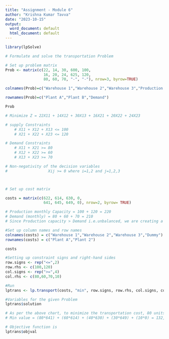 ```yaml
---
title: "Assignment - Module 6"
author: "Krishna Kumar Tavva"
date: "2023-10-15"
output:
  word_document: default
  html_document: default
---
```


```r
library(lpSolve)
```

```r
# Formulate and solve the transportation Problem 

# Set up problem matrix
Prob <- matrix(c(22, 14, 30, 600, 100,
                 16, 20, 24, 625, 120,
                 80, 60, 70, "-", "-"), nrow=3, byrow=TRUE)

colnames(Prob)=c("Warehouse 1","Warehouse 2","Warehouse 3","Production Cost","Production Capacity")

rownames(Prob)=c("Plant A","Plant B","Demand")

Prob

# Minimize Z = 22X11 + 14X12 + 30X13 + 16X21 + 20X22 + 24X23

# supply Constraints
    # X11 + X12 + X13 <= 100
    # X21 + X22 + X23 <= 120

# Demand Constraints
    # X11 + X21 >= 80
    # X12 + X22 >= 60
    # X13 + X23 >= 70

# Non-negativity of the decision variables
#                  Xij >= 0 where i=1,2 and j=1,2,3



# Set up cost matrix

costs = matrix(c(622, 614, 630, 0,
                 641, 645, 649, 0), nrow=2, byrow= TRUE)

# Production monthly Capacity = 100 + 120 = 220
# Demand (monthly) = 80 + 60 + 70 = 210
# Since Production capacity > Demand i.e.unbalanced, we are creating a dummy column of the value 10.

#Set up column names and row names 
colnames(costs) = c("Warehouse 1","Warehouse 2","Warehouse 3","Dummy")
rownames(costs) = c("Plant A","Plant 2")

costs

#Setting up constraint signs and right-hand sides
row.signs <- rep("<=",2)
row.rhs <- c(100,120)
col.signs <- rep(">=",4)
col.rhs <- c(80,60,70,10)

#Run
lptrans <- lp.transport(costs, "min", row.signs, row.rhs, col.signs, col.rhs)

#Variables for the given Problem
lptrans$solution

# As per the above chart, to minimize the transportation cost, 80 units should be shipped from Plant B to Warehouse 1, 60 units from Plant A to Warehouse 2, 40 units from Plant A to Warehouse 3, 30 units from Plant B to Warehouse 3, and 10 units from Plant B to Dummy(storage).
# Min value = (80*641) + (60*614) + (40*630) + (30*649) + (10*0) = 132,790

# Objective function is
lptrans$objval

```


